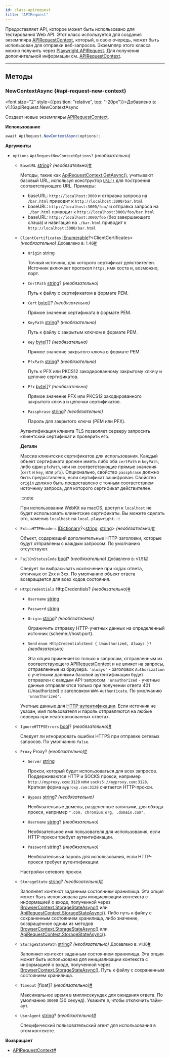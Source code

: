 ```yaml
---
id: class-apirequest
title: "APIRequest"
---
```


Предоставляет API, которое может быть использовано для тестирования Web API. Этот класс используется для создания экземпляра [APIRequestContext], который, в свою очередь, может быть использован для отправки веб-запросов. Экземпляр этого класса можно получить через [Playwright.APIRequest](/api/class-playwright.mdx#playwright-request). Для получения дополнительной информации см. [APIRequestContext].

---

## Методы

### NewContextAsync {#api-request-new-context}

<font size="2" style={{position: "relative", top: "-20px"}}>Добавлено в: v1.16</font><x-search>apiRequest.NewContextAsync</x-search>

Создает новые экземпляры [APIRequestContext].

**Использование**

```csharp
await ApiRequest.NewContextAsync(options);
```

**Аргументы**
- `options` `ApiRequestNewContextOptions?` *(необязательно)*
  - `BaseURL` [string]? *(необязательно)*<a aria-hidden="true" tabIndex="-1" class="list-anchor-link" id="api-request-new-context-option-base-url"/><a href="#api-request-new-context-option-base-url" class="list-anchor">#</a>
    
    Методы, такие как [ApiRequestContext.GetAsync()](/api/class-apirequestcontext.mdx#api-request-context-get), учитывают базовый URL, используя конструктор [`URL()`](https://developer.mozilla.org/en-US/docs/Web/API/URL/URL) для построения соответствующего URL. Примеры:
    * baseURL: `http://localhost:3000` и отправка запроса на `/bar.html` приводит к `http://localhost:3000/bar.html`
    * baseURL: `http://localhost:3000/foo/` и отправка запроса на `./bar.html` приводит к `http://localhost:3000/foo/bar.html`
    * baseURL: `http://localhost:3000/foo` (без завершающего слэша) и навигация на `./bar.html` приводит к `http://localhost:3000/bar.html`
  - `ClientCertificates` [IEnumerable]?&lt;ClientCertificates&gt; *(необязательно)* <font size="2">Добавлено в: 1.46</font><a aria-hidden="true" tabIndex="-1" class="list-anchor-link" id="api-request-new-context-option-client-certificates"/><a href="#api-request-new-context-option-client-certificates" class="list-anchor">#</a>
    - `Origin` [string]
      
      Точный источник, для которого сертификат действителен. Источник включает протокол `https`, имя хоста и, возможно, порт.
    - `CertPath` [string]? *(необязательно)*
      
      Путь к файлу с сертификатом в формате PEM.
    - `Cert` [byte]&#91;&#93;? *(необязательно)*
      
      Прямое значение сертификата в формате PEM.
    - `KeyPath` [string]? *(необязательно)*
      
      Путь к файлу с закрытым ключом в формате PEM.
    - `Key` [byte]&#91;&#93;? *(необязательно)*
      
      Прямое значение закрытого ключа в формате PEM.
    - `PfxPath` [string]? *(необязательно)*
      
      Путь к PFX или PKCS12 закодированному закрытому ключу и цепочке сертификатов.
    - `Pfx` [byte]&#91;&#93;? *(необязательно)*
      
      Прямое значение PFX или PKCS12 закодированного закрытого ключа и цепочки сертификатов.
    - `Passphrase` [string]? *(необязательно)*
      
      Пароль для закрытого ключа (PEM или PFX).
    
    Аутентификация клиента TLS позволяет серверу запросить клиентский сертификат и проверить его.
    
    **Детали**
    
    Массив клиентских сертификатов для использования. Каждый объект сертификата должен иметь либо оба `certPath` и `keyPath`, либо один `pfxPath`, или их соответствующие прямые значения (`cert` и `key`, или `pfx`). Опционально, свойство `passphrase` должно быть предоставлено, если сертификат зашифрован. Свойство `origin` должно быть предоставлено с точным соответствием источнику запроса, для которого сертификат действителен.
    
    :::note
    
    При использовании WebKit на macOS, доступ к `localhost` не будет использовать клиентские сертификаты. Вы можете сделать это, заменив `localhost` на `local.playwright`.
    :::
    
  - `ExtraHTTPHeaders` [IDictionary]?&lt;[string], [string]&gt; *(необязательно)*<a aria-hidden="true" tabIndex="-1" class="list-anchor-link" id="api-request-new-context-option-extra-http-headers"/><a href="#api-request-new-context-option-extra-http-headers" class="list-anchor">#</a>
    
    Объект, содержащий дополнительные HTTP-заголовки, которые будут отправлены с каждым запросом. По умолчанию отсутствуют.
  - `FailOnStatusCode` [bool]? *(необязательно)* <font size="2">Добавлено в: v1.51</font><a aria-hidden="true" tabIndex="-1" class="list-anchor-link" id="api-request-new-context-option-fail-on-status-code"/><a href="#api-request-new-context-option-fail-on-status-code" class="list-anchor">#</a>
    
    Следует ли выбрасывать исключение при кодах ответа, отличных от 2xx и 3xx. По умолчанию объект ответа возвращается для всех кодов состояния.
  - `HttpCredentials` HttpCredentials? *(необязательно)*<a aria-hidden="true" tabIndex="-1" class="list-anchor-link" id="api-request-new-context-option-http-credentials"/><a href="#api-request-new-context-option-http-credentials" class="list-anchor">#</a>
    - `Username` [string]
      
      
    - `Password` [string]
      
      
    - `Origin` [string]? *(необязательно)*
      
      Ограничить отправку HTTP-учетных данных на определенный источник (scheme://host:port).
    - `Send` `enum HttpCredentialsSend { Unauthorized, Always }?` *(необязательно)*
      
      Эта опция применяется только к запросам, отправленным из соответствующего [APIRequestContext] и не влияет на запросы, отправленные из браузера. `'always'` - заголовок `Authorization` с учетными данными базовой аутентификации будет отправлен с каждым API-запросом. `'unauthorized` - учетные данные отправляются только при получении ответа 401 (Unauthorized) с заголовком `WWW-Authenticate`. По умолчанию `'unauthorized'`.
    
    Учетные данные для [HTTP-аутентификации](https://developer.mozilla.org/en-US/docs/Web/HTTP/Authentication). Если источник не указан, имя пользователя и пароль отправляются на любые серверы при неавторизованных ответах.
  - `IgnoreHTTPSErrors` [bool]? *(необязательно)*<a aria-hidden="true" tabIndex="-1" class="list-anchor-link" id="api-request-new-context-option-ignore-https-errors"/><a href="#api-request-new-context-option-ignore-https-errors" class="list-anchor">#</a>
    
    Следует ли игнорировать ошибки HTTPS при отправке сетевых запросов. По умолчанию `false`.
  - `Proxy` Proxy? *(необязательно)*<a aria-hidden="true" tabIndex="-1" class="list-anchor-link" id="api-request-new-context-option-proxy"/><a href="#api-request-new-context-option-proxy" class="list-anchor">#</a>
    - `Server` [string]
      
      Прокси, который будет использоваться для всех запросов. Поддерживаются HTTP и SOCKS прокси, например `http://myproxy.com:3128` или `socks5://myproxy.com:3128`. Краткая форма `myproxy.com:3128` считается HTTP-прокси.
    - `Bypass` [string]? *(необязательно)*
      
      Необязательные домены, разделенные запятыми, для обхода прокси, например `".com, chromium.org, .domain.com"`.
    - `Username` [string]? *(необязательно)*
      
      Необязательное имя пользователя для использования, если HTTP-прокси требует аутентификации.
    - `Password` [string]? *(необязательно)*
      
      Необязательный пароль для использования, если HTTP-прокси требует аутентификации.
    
    Настройки сетевого прокси.
  - `StorageState` [string]? *(необязательно)*<a aria-hidden="true" tabIndex="-1" class="list-anchor-link" id="api-request-new-context-option-storage-state"/><a href="#api-request-new-context-option-storage-state" class="list-anchor">#</a>
    
    Заполняет контекст заданным состоянием хранилища. Эта опция может быть использована для инициализации контекста с информацией о входе, полученной через [BrowserContext.StorageStateAsync()](/api/class-browsercontext.mdx#browser-context-storage-state) или [ApiRequestContext.StorageStateAsync()](/api/class-apirequestcontext.mdx#api-request-context-storage-state). Либо путь к файлу с сохраненным состоянием хранилища, либо значение, возвращенное одним из методов [BrowserContext.StorageStateAsync()](/api/class-browsercontext.mdx#browser-context-storage-state) или [ApiRequestContext.StorageStateAsync()](/api/class-apirequestcontext.mdx#api-request-context-storage-state).
  - `StorageStatePath` [string]? *(необязательно)* <font size="2">Добавлено в: v1.18</font><a aria-hidden="true" tabIndex="-1" class="list-anchor-link" id="api-request-new-context-option-storage-state-path"/><a href="#api-request-new-context-option-storage-state-path" class="list-anchor">#</a>
    
    Заполняет контекст заданным состоянием хранилища. Эта опция может быть использована для инициализации контекста с информацией о входе, полученной через [BrowserContext.StorageStateAsync()](/api/class-browsercontext.mdx#browser-context-storage-state). Путь к файлу с сохраненным состоянием хранилища.
  - `Timeout` [float]? *(необязательно)*<a aria-hidden="true" tabIndex="-1" class="list-anchor-link" id="api-request-new-context-option-timeout"/><a href="#api-request-new-context-option-timeout" class="list-anchor">#</a>
    
    Максимальное время в миллисекундах для ожидания ответа. По умолчанию `30000` (30 секунд). Укажите `0`, чтобы отключить тайм-аут.
  - `UserAgent` [string]? *(необязательно)*<a aria-hidden="true" tabIndex="-1" class="list-anchor-link" id="api-request-new-context-option-user-agent"/><a href="#api-request-new-context-option-user-agent" class="list-anchor">#</a>
    
    Специфический пользовательский агент для использования в этом контексте.

**Возвращает**
- [APIRequestContext]<a aria-hidden="true" tabIndex="-1" class="list-anchor-link" id="api-request-new-context-return"/><a href="#api-request-new-context-return" class="list-anchor">#</a>

[Accessibility]: /api/class-accessibility.mdx "Accessibility"
[APIRequest]: /api/class-apirequest.mdx "APIRequest"
[APIRequestContext]: /api/class-apirequestcontext.mdx "APIRequestContext"
[APIResponse]: /api/class-apiresponse.mdx "APIResponse"
[APIResponseAssertions]: /api/class-apiresponseassertions.mdx "APIResponseAssertions"
[Browser]: /api/class-browser.mdx "Browser"
[BrowserContext]: /api/class-browsercontext.mdx "BrowserContext"
[BrowserType]: /api/class-browsertype.mdx "BrowserType"
[CDPSession]: /api/class-cdpsession.mdx "CDPSession"
[CDPSessionEvent]: /api/class-cdpsessionevent.mdx "CDPSessionEvent"
[Clock]: /api/class-clock.mdx "Clock"
[ConsoleMessage]: /api/class-consolemessage.mdx "ConsoleMessage"
[Dialog]: /api/class-dialog.mdx "Dialog"
[Download]: /api/class-download.mdx "Download"
[ElementHandle]: /api/class-elementhandle.mdx "ElementHandle"
[FileChooser]: /api/class-filechooser.mdx "FileChooser"
[FormData]: /api/class-formdata.mdx "FormData"
[Frame]: /api/class-frame.mdx "Frame"
[FrameLocator]: /api/class-framelocator.mdx "FrameLocator"
[JSHandle]: /api/class-jshandle.mdx "JSHandle"
[Keyboard]: /api/class-keyboard.mdx "Keyboard"
[Locator]: /api/class-locator.mdx "Locator"
[LocatorAssertions]: /api/class-locatorassertions.mdx "LocatorAssertions"
[Mouse]: /api/class-mouse.mdx "Mouse"
[Page]: /api/class-page.mdx "Page"
[PageAssertions]: /api/class-pageassertions.mdx "PageAssertions"
[Playwright]: /api/class-playwright.mdx "Playwright"
[PlaywrightAssertions]: /api/class-playwrightassertions.mdx "PlaywrightAssertions"
[Request]: /api/class-request.mdx "Request"
[Response]: /api/class-response.mdx "Response"
[Route]: /api/class-route.mdx "Route"
[Selectors]: /api/class-selectors.mdx "Selectors"
[TimeoutError]: /api/class-timeouterror.mdx "TimeoutError"
[Touchscreen]: /api/class-touchscreen.mdx "Touchscreen"
[Tracing]: /api/class-tracing.mdx "Tracing"
[Video]: /api/class-video.mdx "Video"
[WebError]: /api/class-weberror.mdx "WebError"
[WebSocket]: /api/class-websocket.mdx "WebSocket"
[WebSocketFrame]: /api/class-websocketframe.mdx "WebSocketFrame"
[WebSocketRoute]: /api/class-websocketroute.mdx "WebSocketRoute"
[Worker]: /api/class-worker.mdx "Worker"
[Element]: https://developer.mozilla.org/en-US/docs/Web/API/element "Element"
[EvaluationArgument]: /evaluating.mdx#evaluation-argument "EvaluationArgument"
[Promise]: https://developer.mozilla.org/en-US/docs/Web/JavaScript/Reference/Global_Objects/Promise "Promise"
[iterator]: https://developer.mozilla.org/en-US/docs/Web/JavaScript/Reference/Iteration_protocols "Iterator"
[origin]: https://developer.mozilla.org/en-US/docs/Glossary/Origin "Origin"
[selector]: https://developer.mozilla.org/en-US/docs/Web/CSS/CSS_Selectors "selector"
[Serializable]: https://developer.mozilla.org/en-US/docs/Web/JavaScript/Reference/Global_Objects/JSON/stringify#Description "Serializable"
[UIEvent.detail]: https://developer.mozilla.org/en-US/docs/Web/API/UIEvent/detail "UIEvent.detail"
[UnixTime]: https://en.wikipedia.org/wiki/Unix_time "Unix Time"
[xpath]: https://developer.mozilla.org/en-US/docs/Web/XPath "xpath"

[bool]: https://docs.microsoft.com/en-us/dotnet/api/system.boolean "bool"
[Date]: https://learn.microsoft.com/en-us/dotnet/api/system.datetime "DateTime"
[double]: https://docs.microsoft.com/en-us/dotnet/api/system.double "double"
[byte]: https://docs.microsoft.com/en-us/dotnet/api/system.byte "byte"
[int]: https://docs.microsoft.com/en-us/dotnet/api/system.int32 "int"
[long]: https://docs.microsoft.com/en-us/dotnet/api/system.int64 "long"
[void]: https://docs.microsoft.com/en-us/dotnet/csharp/language-reference/builtin-types/void "void"
[string]: https://docs.microsoft.com/en-us/dotnet/api/system.string "string"
[URL]: https://nodejs.org/api/url.html "URL"
[Regex]: https://docs.microsoft.com/en-us/dotnet/api/system.text.regularexpressions.regex "Regex"

[Action]: https://docs.microsoft.com/en-us/dotnet/api/system.action-1 "Action"
[Func]: https://docs.microsoft.com/en-us/dotnet/api/system.func-2 "Func"
[IEnumerable]: https://docs.microsoft.com/en-us/dotnet/api/system.collections.ienumerable "IEnumerable"
[IDictionary]: https://docs.microsoft.com/en-us/dotnet/api/system.collections.idictionary "IDictionary"
[Task]: https://docs.microsoft.com/en-us/dotnet/api/system.threading.tasks.task?view=net-5.0 "Task"
[IReadOnlyDictionary]: https://docs.microsoft.com/en-us/dotnet/api/system.collections.generic.ireadonlydictionary-2 "IReadOnlyDictionary"
[JsonElement]: https://docs.microsoft.com/en-us/dotnet/api/system.text.json.jsonelement "JsonElement"

[all available image tags]: https://mcr.microsoft.com/en-us/product/playwright/dotnet/about "all available image tags"
[Microsoft Artifact Registry]: https://mcr.microsoft.com/en-us/product/playwright/dotnet/about "Microsoft Artifact Registry"
[Dockerfile.noble]: https://github.com/microsoft/playwright-dotnet/blob/main/utils/docker/Dockerfile.noble "Dockerfile.noble"
